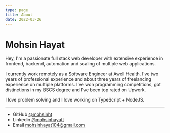 ```yaml
---
type: page
title: About
date: 2022-03-26
---
```


# Mohsin Hayat

Hey, I'm a passionate full stack web developer with extensive experience in frontend, backend, automation and scaling of multiple web applications. 

I currently work remotely as a Software Engineer at Awell Health. I've two years of professional experience and about three years of freelancing experience on multiple platforms. I've won programming competitions, got distinctions in my BSCS degree and I've been top rated on Upwork.

I love problem solving and I love working on TypeScript + NodeJS. 

---

- GitHub [@mohsinht](https://github.com/mohsinht)
- Linkedin [@mohsinhayatt](https://www.linkedin.com/in/mohsinhayatt/)
- Email mohsinhayat104@gmail.com
